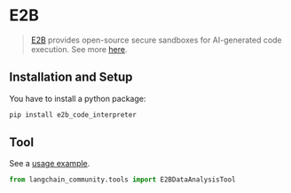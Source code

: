 # E2B

>[E2B](https://e2b.dev/) provides open-source secure sandboxes
> for AI-generated code execution. See more [here](https://github.com/e2b-dev).

## Installation and Setup

You have to install a python package:

```bash
pip install e2b_code_interpreter
```

## Tool

See a [usage example](/oss/integrations/tools/e2b_data_analysis).

```python
from langchain_community.tools import E2BDataAnalysisTool
```
